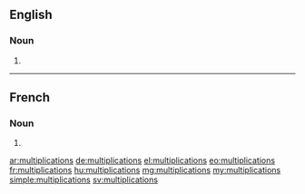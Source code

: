 ==English==

===Noun===
{{head|en|plural}}

# {{plural of|multiplication|lang=en|nocat=1}}

----

==French==

===Noun===
{{head|fr|plural}}

# {{plural of|multiplication|lang=fr|nocat=1}}

[[ar:multiplications]]
[[de:multiplications]]
[[el:multiplications]]
[[eo:multiplications]]
[[fr:multiplications]]
[[hu:multiplications]]
[[mg:multiplications]]
[[my:multiplications]]
[[simple:multiplications]]
[[sv:multiplications]]